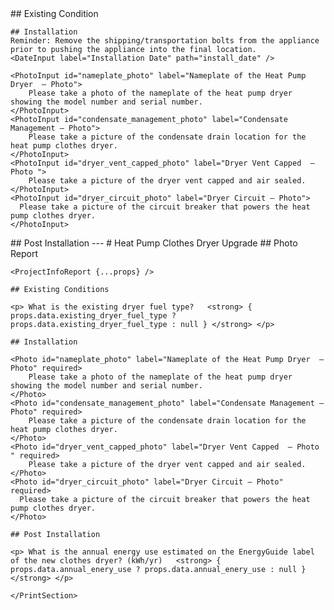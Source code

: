 <Tabs>
  <Tab eventKey="pre_installation" title="Pre-Installation">
  ## Existing Condition
  <Radio label="What is the existing dryer fuel type?" path="existing_dryer_fuel_type" options={["Gas", "Electric" , "None"]} />
  </Tab>
  <Tab eventKey="installation" title="Installation">
      
    ## Installation
    Reminder: Remove the shipping/transportation bolts from the appliance prior to pushing the appliance into the final location.
    <DateInput label="Installation Date" path="install_date" />

    <PhotoInput id="nameplate_photo" label="Nameplate of the Heat Pump Dryer  – Photo">
        Please take a photo of the nameplate of the heat pump dryer showing the model number and serial number.   
    </PhotoInput>
    <PhotoInput id="condensate_management_photo" label="Condensate Management – Photo">
        Please take a picture of the condensate drain location for the heat pump clothes dryer.
    </PhotoInput>
    <PhotoInput id="dryer_vent_capped_photo" label="Dryer Vent Capped  – Photo ">
        Please take a picture of the dryer vent capped and air sealed.
    </PhotoInput>
    <PhotoInput id="dryer_circuit_photo" label="Dryer Circuit – Photo">
      Please take a picture of the circuit breaker that powers the heat pump clothes dryer.
    </PhotoInput>
  </Tab>
  <Tab eventKey="post_installation"  title="Post-Installation">
    ## Post Installation
    <NumberInput label="What is the annual energy use estimated on the EnergyGuide label of the new clothes dryer? (kWh/yr)"  path="annual_enery_use" />
  </Tab>
  <Tab eventKey="report"  title="Report">
    <PrintSection label="Print Report">
    ---
    # Heat Pump Clothes Dryer Upgrade
    ## Photo Report

    <ProjectInfoReport {...props} />

    ## Existing Conditions

    <p> What is the existing dryer fuel type?   <strong> { props.data.existing_dryer_fuel_type ? props.data.existing_dryer_fuel_type : null } </strong> </p>

    ## Installation
    
    <Photo id="nameplate_photo" label="Nameplate of the Heat Pump Dryer  – Photo" required>
        Please take a photo of the nameplate of the heat pump dryer showing the model number and serial number.   
    </Photo>
    <Photo id="condensate_management_photo" label="Condensate Management – Photo" required>
        Please take a picture of the condensate drain location for the heat pump clothes dryer.
    </Photo>
    <Photo id="dryer_vent_capped_photo" label="Dryer Vent Capped  – Photo " required>
        Please take a picture of the dryer vent capped and air sealed.
    </Photo>
    <Photo id="dryer_circuit_photo" label="Dryer Circuit – Photo" required>
      Please take a picture of the circuit breaker that powers the heat pump clothes dryer.
    </Photo>

    ## Post Installation

    <p> What is the annual energy use estimated on the EnergyGuide label of the new clothes dryer? (kWh/yr)   <strong> { props.data.annual_enery_use ? props.data.annual_enery_use : null } </strong> </p>

    </PrintSection>
  </Tab>
</Tabs>
